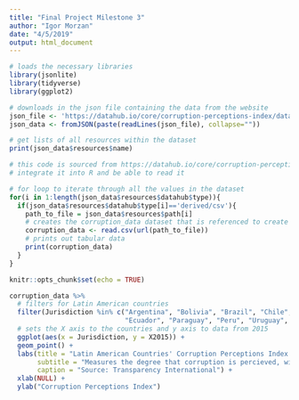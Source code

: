 ```yaml
---
title: "Final Project Milestone 3"
author: "Igor Morzan"
date: "4/5/2019"
output: html_document
---
```


```r
# loads the necessary libraries
library(jsonlite)
library(tidyverse)
library(ggplot2)

# downloads in the json file containing the data from the website
json_file <- 'https://datahub.io/core/corruption-perceptions-index/datapackage.json'
json_data <- fromJSON(paste(readLines(json_file), collapse=""))

# get lists of all resources within the dataset
print(json_data$resources$name)

# this code is sourced from https://datahub.io/core/corruption-perceptions-index#r in order to 
# integrate it into R and be able to read it

# for loop to iterate through all the values in the dataset
for(i in 1:length(json_data$resources$datahub$type)){
  if(json_data$resources$datahub$type[i]=='derived/csv'){
    path_to_file = json_data$resources$path[i]
    # creates the corruption_data dataset that is referenced to create the plot
    corruption_data <- read.csv(url(path_to_file))
    # prints out tabular data
    print(corruption_data)
  }
}

knitr::opts_chunk$set(echo = TRUE)
```

```r
corruption_data %>%
  # filters for Latin American countries
  filter(Jurisdiction %in% c("Argentina", "Bolivia", "Brazil", "Chile", "Colombia",
                             "Ecuador", "Paraguay", "Peru", "Uruguay", "Venezuela")) %>%
  # sets the X axis to the countries and y axis to data from 2015
  ggplot(aes(x = Jurisdiction, y = X2015)) +
  geom_point() +
  labs(title = "Latin American Countries' Corruption Perceptions Index for 2015", 
       subtitle = "Measures the degree that corruption is percieved, with higher values representing less corruption",
       caption = "Source: Transparency International") +
  xlab(NULL) +
  ylab("Corruption Perceptions Index")
```
